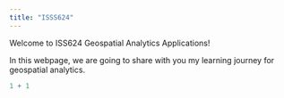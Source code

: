 ```yaml
---
title: "ISSS624"
---
```


Welcome to ISS624 Geospatial Analytics Applications!

In this webpage, we are going to share with you my learning journey for geospatial analytics.

```r
1 + 1
```
